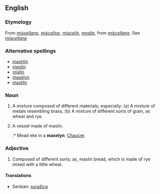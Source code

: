 ==English==

===Etymology===
From {{etyl|ang}} ''[[missellane]]'', ''[[misceline]]'', ''[[miscelin]]'', ''[[meslin]]'', from ''[[miscellane]]''. See ''[[miscellane]]''

===Alternative spellings===
* [[mashlin]]
* [[meslin]]
* [[mislin]]
* [[maselyn]]
* [[mastlin]]

===Noun===
{{en-noun|maslins}}

# A mixture composed of different materials; especially: (a) A mixture of metals resembling brass, (b) A mixture of different sorts of grain, as wheat and rye.
# {{obsolete}} A vessel made of maslin.
#:* Mead eke in a '''maselyn'''. [[w:Chaucer|Chaucer]].

===Adjective===
{{en-adj}}

# Composed of different sorts; as, maslin bread, which is made of rye mixed with a little wheat.

====Translations====
* Serbian: [[suražica]]